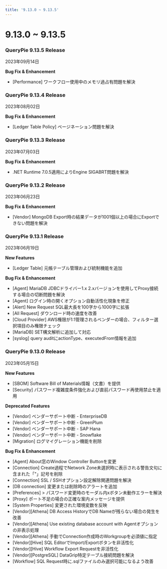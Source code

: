 ```yaml
---
title: '9.13.0 ~ 9.13.5'
---
```


# 9.13.0 ~ 9.13.5

### QueryPie 9.13.5 Release

2023年09月14日

**Bug Fix & Enhancement**

* [Performance] ワークフロー使用中のメモリ過占有問題を解決


### QueryPie 9.13.4 Release

2023年08月02日

**Bug Fix & Enhancement**

* [Ledger Table Policy] ページネーション問題を解決


### QueryPie 9.13.3 Release 

2023年07月03日

**Bug Fix & Enhancement**

* .NET Runtime 7.0.5適用によりEngine SIGABRT問題を解決


### QueryPie 9.13.2 Release 

2023年06月23日

**Bug Fix & Enhancement**

* [Vendor] MongoDB Export時の結果データが1001個以上の場合にExportできない問題を解決


### QueryPie 9.13.1 Release

2023年06月19日

**New Features**

* [Ledger Table] 元帳テーブル管理および統制機能を追加


**Bug Fix & Enhancement**

* [Agent] MariaDB JDBCドライバー1.x 2.xバージョンを使用してProxy接続する場合の切断問題を解決
* [Agent] ログイン時の開くオプション自動活性化現象を修正
* [Alert] New Request SQL最大長を100字から1000字に拡張
* [All Request] ダウンロード時の速度を改善
* [Cloud Provider] AWS権限が1:1管理されるベンダーの場合、フィルター選択項目のみ権限チェック
* [MariaDB] SET構文解析に追加して対応
* [syslog] query auditにactionType、executedFrom情報を追加


### QueryPie 9.13.0 Release

2023年05月15日

**New Features**

* [SBOM] Software Bill of Materials情報（文書）を提供
* [Security] パスワード複雑度条件強化および直前パスワード再使用禁止を適用


**Deprecated Features**

* [Vendor] ベンダーサポート中断 - EnterpriseDB
* [Vendor] ベンダーサポート中断 - GreenPlum
* [Vendor] ベンダーサポート中断 - SAP Hana
* [Vendor] ベンダーサポート中断 - Snowflake
* [Migration] ログマイグレーション機能を削除


**Bug Fix & Enhancement**

* [Agent] About窓のWindow Controller Buttonを変更
* [Connection] Create過程でNetwork Zone未選択時に表示される警告文句に含まれた「"」記号を削除
* [Connection] SSL / SSHオプション設定解除関連問題を解決
* [DB connection] 変更または削除時のアラートを追加
* [Preferences] &gt; パスワード変更時のモーダル内xボタン未動作エラーを解決
* [Proxy] ポート不足の場合の正確な案内メッセージを提供
* [System Properties] 変更された環境変数を反映
* [Vendor][Athena] DB Access HistoryでDB Nameが残らない場合の発生を改善
* [Vendor][Athena] Use existing database account with Agentオプションの非表示処理
* [Vendor][Athena] 手動でConnection作成時のWorkgroupを必須値に指定
* [Vendor][Hive] SQL EditorでImport/Exportボタンを非活性化
* [Vendor][Hive] Workflow Export Requestを非活性化
* [Vendor][PostgreSQL] DataGrip特定テーブル接続問題を解決
* [Workflow] SQL Request時に.sqlファイルのみ選択可能になるよう改善
